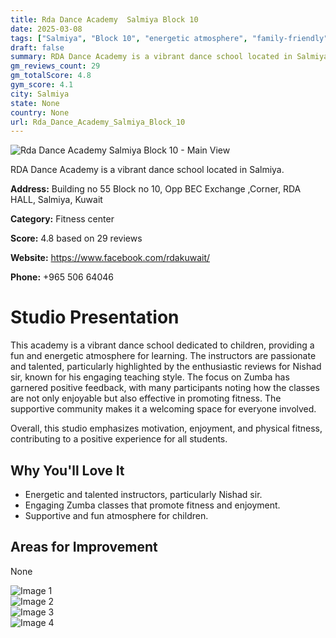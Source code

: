 ```yaml
---
title: Rda Dance Academy  Salmiya Block 10
date: 2025-03-08
tags: ["Salmiya", "Block 10", "energetic atmosphere", "family-friendly", "Salmiya"]  
draft: false
summary: RDA Dance Academy is a vibrant dance school located in Salmiya.
gm_reviews_count: 29
gm_totalScore: 4.8
gym_score: 4.1
city: Salmiya
state: None
country: None
url: Rda_Dance_Academy_Salmiya_Block_10
---
```


<div className="aspect-[16/9] relative my-8">
  <img 
    src="https://lh5.googleusercontent.com/p/AF1QipNo-Mm5s1f9ZNY9mgrQzIy1eGewXUrKprQmDqNY=w1920-h1080-k-no"
    alt="Rda Dance Academy  Salmiya Block 10 - Main View"
    className="object-cover absolute inset-0 w-full h-full rounded-lg"
  />
</div>

RDA Dance Academy is a vibrant dance school located in Salmiya.

**Address:** Building no 55 Block no 10, Opp BEC Exchange ,Corner, RDA HALL, Salmiya, Kuwait

**Category:** Fitness center

**Score:** 4.8 based on 29 reviews

**Website:** https://www.facebook.com/rdakuwait/

**Phone:** +965 506 64046

# Studio Presentation

This academy is a vibrant dance school dedicated to children, providing a fun and energetic atmosphere for learning. The instructors are passionate and talented, particularly highlighted by the enthusiastic reviews for Nishad sir, known for his engaging teaching style. The focus on Zumba has garnered positive feedback, with many participants noting how the classes are not only enjoyable but also effective in promoting fitness. The supportive community makes it a welcoming space for everyone involved.

Overall, this studio emphasizes motivation, enjoyment, and physical fitness, contributing to a positive experience for all students.

## Why You'll Love It

- Energetic and talented instructors, particularly Nishad sir.
- Engaging Zumba classes that promote fitness and enjoyment.
- Supportive and fun atmosphere for children.

## Areas for Improvement

None

<div className="grid grid-cols-1 xl:grid-cols-2 gap-4 my-8">
<div className="aspect-[4/3] relative"><img src="https://lh3.googleusercontent.com/p/AF1QipMDaGmVDG6IVsCA6OhWYm-HkTDzl9C66YOmmtcj=w1920-h1080-k-no" alt="Image 1" className="object-cover absolute inset-0 w-full h-full rounded-lg" /></div>
<div className="aspect-[4/3] relative"><img src="https://lh5.googleusercontent.com/p/AF1QipMNQrQApMCal9tGVjEpiNuqscoZ2QEygRV-iEHw=w1920-h1080-k-no" alt="Image 2" className="object-cover absolute inset-0 w-full h-full rounded-lg" /></div>
<div className="aspect-[4/3] relative"><img src="https://lh5.googleusercontent.com/p/AF1QipPB2DtKZd8GKWem7DTo-Otsc5pA2Qa2HExeDT_i=w1920-h1080-k-no" alt="Image 3" className="object-cover absolute inset-0 w-full h-full rounded-lg" /></div>
<div className="aspect-[4/3] relative"><img src="https://lh5.googleusercontent.com/p/AF1QipNSxbxNdd1IrYM3Q39wO9Gz6Drplbmea3bAgd8U=w1920-h1080-k-no" alt="Image 4" className="object-cover absolute inset-0 w-full h-full rounded-lg" /></div>
</div>